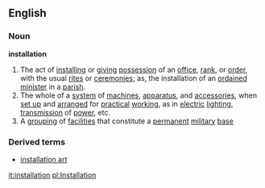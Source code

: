 ==English==

===Noun===

'''installation'''

#The act of [[installing]] or [[giving]] [[possession]] of an [[office]], [[rank]], or [[order]], with the usual [[rite]]s or [[ceremonies]]; as, the installation of an [[ordain]]ed [[minister]] in a [[parish]].
#The whole of a [[system]] of [[machine]]s, [[apparatus]], and [[accessories]], when [[set up]] and [[arrange]]d for [[practical]] [[working]], as in [[electric]] [[lighting]], [[transmission]] of [[power]], etc.
#A [[grouping]] of [[facilities]] that constitute a [[permanent]] [[military]] [[base]]

===Derived terms===
*[[installation art]]
[[it:installation]]
[[pl:Installation]]